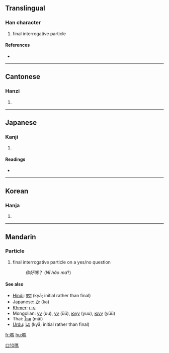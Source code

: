 {{see|吗}}
==Translingual==

===Han character===
{{Han char|rn=30|rad=口|as=10|sn=13|four=6102<sub>7</sub>|canj=口尸手火 (RSQF)}}

# final interrogative particle

====References====
* {{Han ref|kx=0202.210|dkj=04065|dj=0425.020|hdz=10664.100|uh=55CE|ud=21966|bh=B6DC|bd=46812}}

----

==Cantonese==

===Hanzi===
{{yue-hanzi|jyut=|y=ma3}}

# {{defn|Cantonese}}

----

==Japanese==

===Kanji===
{{ja-kanji|grade=|rs=口10}}

# {{defn|Japanese}}

====Readings====
* {{ja-readings|on=[[ば]] (ba)|kun=}}

----

==Korean==

===Hanja===
{{ko-hanja|hangeul=마|rv=ma|mr=ma}}

# {{defn|Korean}}

----

==Mandarin==
{{zh-forms|[[吗]]|{{zh-lookup|嗎}}}}

===Particle===
{{cmn-particle|t|pin=ma|pint=ma|tra=嗎|sim=吗|rs=口10}}

# final interrogative particle on a yes/no question
#: ''你好嗎''？ (''Nǐ hǎo ma''?)

====See also====
* [[Hindi]]: [[क्या]] (kyā; initial rather than final)
* Japanese: [[か]] (ka)
* [[Khmer]]: [[េទ]]
* Mongolian: [[уу]] (uu), [[үү]] (üü), [[юуу]] (yuu), [[юүү]] (yüü)
* Thai: [[ไหม]] (mãi)
* [[Urdu]]: [[كيا]] (kyā; initial rather than final)

[[Category:zh-tw:Beginning Mandarin|口10嗎]]

[[fr:嗎]]
[[hu:嗎]]